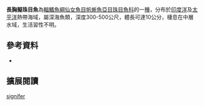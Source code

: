{{Speciesbox 
| color = pink
| taxon = Scopelarchoides signifer
| status = NE
| status_system = IUCN3.1
| authority =  [[Johnson|Johnson]], 1974
| synonyms =  
|}}

'''長胸擬珠目魚'''為[[輻鰭魚綱|輻鰭魚綱]][[仙女魚目|仙女魚目]][[帆蜥魚亞目|帆蜥魚亞目]][[珠目魚科|珠目魚科]]的一[[種|種]]，分布於[[印度洋|印度洋]]及[[太平洋|太平洋]]熱帶海域，屬深海魚類，深度300-500公尺，體長可達10公分，棲息在中層水域，生活習性不明。

==參考資料==
*{{FishBase_species|genus=Scopelarchoides|species=signifer|year=2016|month=7}}

== 擴展閱讀 == 
{{refbegin}}
{{wikispecies-inline|Scopelarchoides signifer|長胸擬珠目魚}}
{{refend}}
{{Taxonbar|from=Q2228449}}

[[Category:擬珠目魚屬|signifer]]